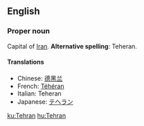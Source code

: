 ==English==

===Proper noun===

Capital of [[Iran]].  '''Alternative spelling''': Teheran.

====Translations====
*Chinese: [[德黑兰]]
*French: [[Téhéran]]
*Italian: Teheran
*Japanese: [[テヘラン]]

[[ku:Tehran]]
[[hu:Tehran]]